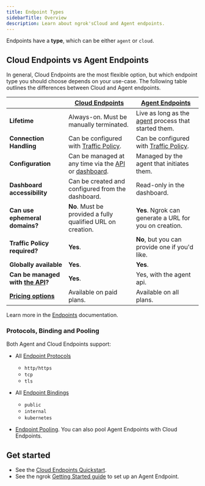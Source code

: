 ```yaml
---
title: Endpoint Types
sidebarTitle: Overview
description: Learn about ngrok'sCloud and Agent endpoints.
---
```


Endpoints have a **type**, which can be either `agent` or `cloud`.

## Cloud Endpoints vs Agent Endpoints

In general, Cloud Endpoints are the most flexible option, but which endpoint type you should choose depends on your use-case. The following table outlines the differences between Cloud and Agent endpoints.

|                                                           | **[Cloud Endpoints](/universal-gateway/cloud-endpoints/)**                                             | **[Agent Endpoints](/universal-gateway/agent-endpoints/)**     |
| --------------------------------------------------------- | ------------------------------------------------------------------------------------------------------ | -------------------------------------------------------------- |
| **Lifetime**                                              | Always-on. Must be manually terminated.                                                                | Live as long as the [agent](/agent) process that started them. |
| **Connection Handling**                                   | Can be configured with [Traffic Policy](/traffic-policy/).                                             | Can be configured with [Traffic Policy](/traffic-policy/).     |
| **Configuration**                                         | Can be managed at any time via the [API](/api/) or [dashboard](https://dashboard.ngrok.com/endpoints). | Managed by the agent that initiates them.                      |
| **Dashboard accessibility**                               | Can be created and configured from the dashboard.                                                      | Read-only in the dashboard.                                    |
| **Can use ephemeral domains?**                            | **No**. Must be provided a fully qualified URL on creation.                                            | **Yes**. Ngrok can generate a URL for you on creation.         |
| **Traffic Policy required?**                              | **Yes**.                                                                                               | **No**, but you can provide one if you'd like.                 |
| **Globally available**                                    | **Yes**.                                                                                               | **Yes**.                                                       |
| **Can be managed with [the API](/api/)?**                 | **Yes**.                                                                                               | Yes, with the agent api.                                       |
| **[Pricing options](https://ngrok.com/pricing?ref=docs)** | Available on paid plans.                                                                               | Available on all plans.                                        |

Learn more in the [Endpoints](/universal-gateway/endpoints) documentation.

### Protocols, Binding and Pooling

Both Agent and Cloud Endpoints support:

- All [Endpoint Protocols](/universal-gateway/protocols/)
  - `http/https`
  - `tcp`
  - `tls`
- All [Endpoint Bindings](/universal-gateway/bindings/)
  - `public`
  - `internal`
  - `kubernetes`

- [Endpoint Pooling](/universal-gateway/endpoint-pooling/). You can also pool Agent Endpoints with Cloud Endpoints.

## Get started

- See the [Cloud Endpoints Quickstart](/getting-started/cloud-endpoints-quickstart).
- See the ngrok [Getting Started guide](/getting-started/) to set up an Agent Endpoint.
